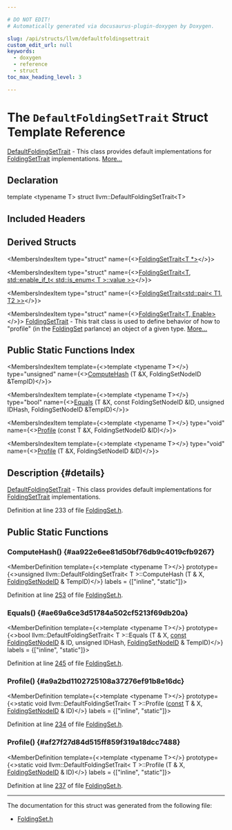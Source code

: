 ```yaml
---

# DO NOT EDIT!
# Automatically generated via docusaurus-plugin-doxygen by Doxygen.

slug: /api/structs/llvm/defaultfoldingsettrait
custom_edit_url: null
keywords:
  - doxygen
  - reference
  - struct
toc_max_heading_level: 3

---
```





# The `DefaultFoldingSetTrait` Struct Template Reference

<DoxygenPage pluginConfig={pluginConfig}>

<a href="/docs/api/structs/llvm/defaultfoldingsettrait">DefaultFoldingSetTrait</a> - This class provides default implementations for <a href="/docs/api/structs/llvm/foldingsettrait">FoldingSetTrait</a> implementations. <a href="#details">More...</a>

## Declaration

<CodeBlock>template &lt;typename T&gt;
struct llvm::DefaultFoldingSetTrait&lt;T&gt;</CodeBlock>

## Included Headers

<IncludesList>
<IncludesListItem
  filePath="llvm/ADT/FoldingSet.h"
  permalink="/docs/api/files/include/include/llvm/include/llvm/adt/foldingset-h"
  isLocal="true" />
</IncludesList>

## Derived Structs

<MembersIndex>

<MembersIndexItem
  type="struct"
  name={<><a href="/docs/api/structs/llvm/foldingsettrait-a02cb18a8810d5e02d244323d3975328">FoldingSetTrait&lt;T &#42;&gt;</a></>}>
</MembersIndexItem>

<MembersIndexItem
  type="struct"
  name={<><a href="/docs/api/structs/llvm/foldingsettrait-d63138cb26fc9bb868abaff5ef379e9d">FoldingSetTrait&lt;T, std::enable&#95;if&#95;t&lt; std::is&#95;enum&lt; T &gt;::value &gt;&gt;</a></>}>
</MembersIndexItem>

<MembersIndexItem
  type="struct"
  name={<><a href="/docs/api/structs/llvm/foldingsettrait-473600fc91e238d4bce5061190e8892c">FoldingSetTrait&lt;std::pair&lt; T1, T2 &gt;&gt;</a></>}>
</MembersIndexItem>

<MembersIndexItem
  type="struct"
  name={<><a href="/docs/api/structs/llvm/foldingsettrait">FoldingSetTrait&lt;T, Enable&gt;</a></>}>
<a href="/docs/api/structs/llvm/foldingsettrait">FoldingSetTrait</a> - This trait class is used to define behavior of how to &quot;profile&quot; (in the <a href="/docs/api/classes/llvm/foldingset">FoldingSet</a> parlance) an object of a given type. <a href="/docs/api/structs/llvm/foldingsettrait/#details">More...</a>
</MembersIndexItem>

</MembersIndex>

## Public Static Functions Index

<MembersIndex>

<MembersIndexItem
  template={<>template &lt;typename T&gt;</>}
  type="unsigned"
  name={<><a href="#aa922e6ee81d50bf76db9c4019cfb9267">ComputeHash</a> (T &amp;X, FoldingSetNodeID &amp;TempID)</>}>
</MembersIndexItem>

<MembersIndexItem
  template={<>template &lt;typename T&gt;</>}
  type="bool"
  name={<><a href="#ae69a6ce3d51784a502cf5213f69db20a">Equals</a> (T &amp;X, const FoldingSetNodeID &amp;ID, unsigned IDHash, FoldingSetNodeID &amp;TempID)</>}>
</MembersIndexItem>

<MembersIndexItem
  template={<>template &lt;typename T&gt;</>}
  type="void"
  name={<><a href="#a9a2bd1102725108a37276ef91b8e16dc">Profile</a> (const T &amp;X, FoldingSetNodeID &amp;ID)</>}>
</MembersIndexItem>

<MembersIndexItem
  template={<>template &lt;typename T&gt;</>}
  type="void"
  name={<><a href="#af27f27d84d515ff859f319a18dcc7488">Profile</a> (T &amp;X, FoldingSetNodeID &amp;ID)</>}>
</MembersIndexItem>

</MembersIndex>

## Description {#details}

<a href="/docs/api/structs/llvm/defaultfoldingsettrait">DefaultFoldingSetTrait</a> - This class provides default implementations for <a href="/docs/api/structs/llvm/foldingsettrait">FoldingSetTrait</a> implementations.

Definition at line 233 of file <a href="/docs/api/files/include/include/llvm/include/llvm/adt/foldingset-h">FoldingSet.h</a>.

<SectionDefinition>

## Public Static Functions

### ComputeHash() {#aa922e6ee81d50bf76db9c4019cfb9267}

<MemberDefinition
  template={<>template &lt;typename T&gt;</>}
  prototype={<>unsigned llvm::DefaultFoldingSetTrait&lt; T &gt;::ComputeHash (T &amp; X, <a href="/docs/api/classes/llvm/foldingsetnodeid">FoldingSetNodeID</a> &amp; TempID)</>}
  labels = {["inline", "static"]}>

Definition at line <a href="/docs/api/files/include/include/llvm/include/llvm/adt/foldingset-h/#l00253">253</a> of file <a href="/docs/api/files/include/include/llvm/include/llvm/adt/foldingset-h">FoldingSet.h</a>.
</MemberDefinition>

### Equals() {#ae69a6ce3d51784a502cf5213f69db20a}

<MemberDefinition
  template={<>template &lt;typename T&gt;</>}
  prototype={<>bool llvm::DefaultFoldingSetTrait&lt; T &gt;::Equals (T &amp; X, <a href="/docs/api/files/lib/lib/target/lib/target/aarch64/aarch64promoteconstant-cpp/#a90f8350fecae261c25be85d38b451bff">const</a> <a href="/docs/api/classes/llvm/foldingsetnodeid">FoldingSetNodeID</a> &amp; ID, unsigned IDHash, <a href="/docs/api/classes/llvm/foldingsetnodeid">FoldingSetNodeID</a> &amp; TempID)</>}
  labels = {["inline", "static"]}>

Definition at line <a href="/docs/api/files/include/include/llvm/include/llvm/adt/foldingset-h/#l00245">245</a> of file <a href="/docs/api/files/include/include/llvm/include/llvm/adt/foldingset-h">FoldingSet.h</a>.
</MemberDefinition>

### Profile() {#a9a2bd1102725108a37276ef91b8e16dc}

<MemberDefinition
  template={<>template &lt;typename T&gt;</>}
  prototype={<>static void llvm::DefaultFoldingSetTrait&lt; T &gt;::Profile (<a href="/docs/api/files/lib/lib/target/lib/target/aarch64/aarch64promoteconstant-cpp/#a90f8350fecae261c25be85d38b451bff">const</a> T &amp; X, <a href="/docs/api/classes/llvm/foldingsetnodeid">FoldingSetNodeID</a> &amp; ID)</>}
  labels = {["inline", "static"]}>

Definition at line <a href="/docs/api/files/include/include/llvm/include/llvm/adt/foldingset-h/#l00234">234</a> of file <a href="/docs/api/files/include/include/llvm/include/llvm/adt/foldingset-h">FoldingSet.h</a>.
</MemberDefinition>

### Profile() {#af27f27d84d515ff859f319a18dcc7488}

<MemberDefinition
  template={<>template &lt;typename T&gt;</>}
  prototype={<>static void llvm::DefaultFoldingSetTrait&lt; T &gt;::Profile (T &amp; X, <a href="/docs/api/classes/llvm/foldingsetnodeid">FoldingSetNodeID</a> &amp; ID)</>}
  labels = {["inline", "static"]}>

Definition at line <a href="/docs/api/files/include/include/llvm/include/llvm/adt/foldingset-h/#l00237">237</a> of file <a href="/docs/api/files/include/include/llvm/include/llvm/adt/foldingset-h">FoldingSet.h</a>.
</MemberDefinition>

</SectionDefinition>

<hr/>

The documentation for this struct was generated from the following file:

<ul>
<li><a href="/docs/api/files/include/include/llvm/include/llvm/adt/foldingset-h">FoldingSet.h</a></li>
</ul>

</DoxygenPage>
